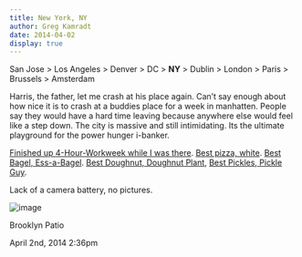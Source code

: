 ```yaml
---
title: New York, NY
author: Greg Kamradt
date: 2014-04-02
display: true
---
```


San Jose \> Los Angeles \> Denver \> DC \> **NY** \> Dublin \> London \> Paris \> Brussels \> Amsterdam


Harris, the father, let me crash at his place again. Can’t say enough about how nice it is to crash at a buddies place for a week in manhatten. People say they would have a hard time leaving because anywhere else would feel like a step down. The city is massive and still intimidating. Its the ultimate playground for the power hunger i\-banker. 


[Finished up 4\-Hour\-Workweek while I was there](http://gregkamradt.com/post/80795388069/the-4-hour-workweek-timothy-ferriss). [Best pizza, white](http://rayspizza.com/). [Best Bagel, Ess\-a\-Bagel](http://www.ess-a-bagel.com/). [Best Doughnut, Doughnut Plant](http://doughnutplant.com/), [Best Pickles, Pickle Guy](https://www.pickleguys.com).


Lack of a camera battery, no pictures. 


![image](/images/81505449469_0.jpg) 


Brooklyn Patio



 April 2nd, 2014 2:36pm